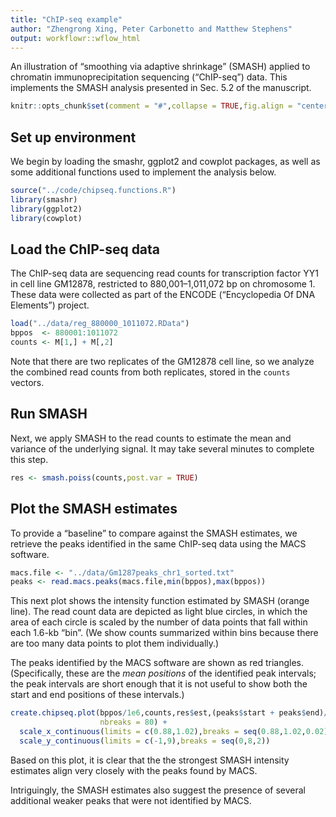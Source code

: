 ```yaml
---
title: "ChIP-seq example"
author: "Zhengrong Xing, Peter Carbonetto and Matthew Stephens"
output: workflowr::wflow_html
---
```


An illustration of "smoothing via adaptive shrinkage" (SMASH) applied
to chromatin immunoprecipitation sequencing ("ChIP-seq") data. This
implements the SMASH analysis presented in Sec. 5.2 of the manuscript.

```r
knitr::opts_chunk$set(comment = "#",collapse = TRUE,fig.align = "center")
```

Set up environment
------------------

We begin by loading the smashr, ggplot2 and cowplot packages, as well
as some additional functions used to implement the analysis below.

```r
source("../code/chipseq.functions.R")
library(smashr)
library(ggplot2)
library(cowplot)
```

Load the ChIP-seq data
----------------------

The ChIP-seq data are sequencing read counts for transcription
factor YY1 in cell line GM12878, restricted to 880,001--1,011,072 bp
on chromosome 1. These data were collected as part of the ENCODE
("Encyclopedia Of DNA Elements") project.

```r
load("../data/reg_880000_1011072.RData")
bppos  <- 880001:1011072
counts <- M[1,] + M[,2]
```

Note that there are two replicates of the GM12878 cell line, so we
analyze the combined read counts from both replicates, stored in the
`counts` vectors.

Run SMASH
---------

Next, we apply SMASH to the read counts to estimate the mean and
variance of the underlying signal. It may take several minutes to
complete this step.

```r
res <- smash.poiss(counts,post.var = TRUE)
```

Plot the SMASH estimates
------------------------

To provide a "baseline" to compare against the SMASH estimates, we
retrieve the peaks identified in the same ChIP-seq data using the MACS
software.

```r
macs.file <- "../data/Gm1287peaks_chr1_sorted.txt"
peaks <- read.macs.peaks(macs.file,min(bppos),max(bppos))
```

This next plot shows the intensity function estimated by SMASH (orange
line). The read count data are depicted as light blue circles, in
which the area of each circle is scaled by the number of data points
that fall within each 1.6-kb "bin". (We show counts summarized within
bins because there are too many data points to plot them
individually.)

The peaks identified by the MACS software are shown as red
triangles. (Specifically, these are the *mean positions* of the
identified peak intervals; the peak intervals are short enough that it
is not useful to show both the start and end positions of these
intervals.)

```r
create.chipseq.plot(bppos/1e6,counts,res$est,(peaks$start + peaks$end)/2e6,
                    nbreaks = 80) +
  scale_x_continuous(limits = c(0.88,1.02),breaks = seq(0.88,1.02,0.02)) +
  scale_y_continuous(limits = c(-1,9),breaks = seq(0,8,2))
```

Based on this plot, it is clear that the the strongest SMASH intensity
estimates align very closely with the peaks found by MACS.

Intriguingly, the SMASH estimates also suggest the presence of several
additional weaker peaks that were not identified by MACS.
